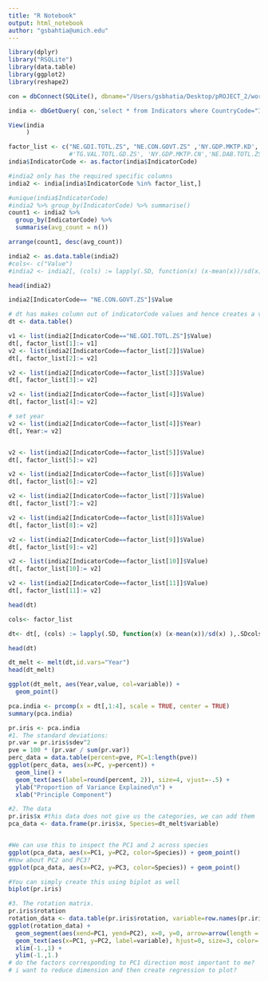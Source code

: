 ```yaml
---
title: "R Notebook"
output: html_notebook
author: "gsbahtia@umich.edu"
---
```

```r

library(dplyr)
library("RSQLite")
library(data.table)
library(ggplot2)
library(reshape2)

```


```r
con = dbConnect(SQLite(), dbname="/Users/gsbhatia/Desktop/pROJECT_2/world-development-indicators/database.sqlite")

india <- dbGetQuery( con,'select * from Indicators where CountryCode="IND"' )
```


```r
View(india
     )
```


```r
factor_list <- c("NE.GDI.TOTL.ZS", "NE.CON.GOVT.ZS" ,'NY.GDP.MKTP.KD','NY.GNP.MKTP.KD') 
                 #'TG.VAL.TOTL.GD.ZS', 'NY.GDP.MKTP.CN','NE.DAB.TOTL.ZS', 'NE.CON.PETC.KD', "NE.CON.TETC.CN","NE.DAB.TOTL.CD","NE.EXP.GNFS.CN")
india$IndicatorCode <- as.factor(india$IndicatorCode)

#india2 only has the required specific columns
india2 <- india[india$IndicatorCode %in% factor_list,]

```


```r

#unique(india$IndicatorCode)
#india2 %>% group_by(IndicatorCode) %>% summarise()
count1 <- india2 %>% 
  group_by(IndicatorCode) %>% 
  summarise(avg_count = n())

```


```r
arrange(count1, desc(avg_count))
```


```r
india2 <- as.data.table(india2)
#cols<- c("Value")
#india2 <- india2[, (cols) := lapply(.SD, function(x) (x-mean(x))/sd(x) ),.SDcols = cols ]
```

```r
head(india2)

```



```r
india2[IndicatorCode== "NE.CON.GOVT.ZS"]$Value
```


```r
# dt has makes column out of indicatorCode values and hence creates a valid format for PCA
dt <- data.table()

v1 <- list(india2[IndicatorCode=="NE.GDI.TOTL.ZS"]$Value)
dt[, factor_list[1]:= v1]
v2 <- list(india2[IndicatorCode==factor_list[2]]$Value)
dt[, factor_list[2]:= v2]

v2 <- list(india2[IndicatorCode==factor_list[3]]$Value)
dt[, factor_list[3]:= v2]

v2 <- list(india2[IndicatorCode==factor_list[4]]$Value)
dt[, factor_list[4]:= v2]

# set year
v2 <- list(india2[IndicatorCode==factor_list[4]]$Year)
dt[, Year:= v2]


v2 <- list(india2[IndicatorCode==factor_list[5]]$Value)
dt[, factor_list[5]:= v2]

v2 <- list(india2[IndicatorCode==factor_list[6]]$Value)
dt[, factor_list[6]:= v2]

v2 <- list(india2[IndicatorCode==factor_list[7]]$Value)
dt[, factor_list[7]:= v2]

v2 <- list(india2[IndicatorCode==factor_list[8]]$Value)
dt[, factor_list[8]:= v2]

v2 <- list(india2[IndicatorCode==factor_list[9]]$Value)
dt[, factor_list[9]:= v2]

v2 <- list(india2[IndicatorCode==factor_list[10]]$Value)
dt[, factor_list[10]:= v2]

v2 <- list(india2[IndicatorCode==factor_list[11]]$Value)
dt[, factor_list[11]:= v2]


```


```r
head(dt)

```


```r
cols<- factor_list

dt<- dt[, (cols) := lapply(.SD, function(x) (x-mean(x))/sd(x) ),.SDcols = cols ]

```


```r
head(dt)
```


```r
dt_melt <- melt(dt,id.vars="Year")
head(dt_melt)
```


```r
ggplot(dt_melt, aes(Year,value, col=variable)) + 
  geom_point()  

```

```r
pca.india <- prcomp(x = dt[,1:4], scale = TRUE, center = TRUE)
summary(pca.india)
```


```r
pr.iris <- pca.india
#1. The standard deviations:
pr.var = pr.iris$sdev^2
pve = 100 * (pr.var / sum(pr.var))
perc_data = data.table(percent=pve, PC=1:length(pve))
ggplot(perc_data, aes(x=PC, y=percent)) + 
  geom_line() +
  geom_text(aes(label=round(percent, 2)), size=4, vjust=-.5) +
  ylab("Proportion of Variance Explained\n") +
  xlab("Principle Component")

```


```r

#2. The data
pr.iris$x #this data does not give us the categories, we can add them
pca_data <- data.frame(pr.iris$x, Species=dt_melt$variable)


#We can use this to inspect the PC1 and 2 across species
ggplot(pca_data, aes(x=PC1, y=PC2, color=Species)) + geom_point()
#How about PC2 and PC3?
ggplot(pca_data, aes(x=PC2, y=PC3, color=Species)) + geom_point()

```


```r
#You can simply create this using biplot as well 
biplot(pr.iris)

```


```r

#3. The rotation matrix.
pr.iris$rotation
rotation_data <- data.table(pr.iris$rotation, variable=row.names(pr.iris$rotation))
ggplot(rotation_data) + 
  geom_segment(aes(xend=PC1, yend=PC2), x=0, y=0, arrow=arrow(length = unit(0.05, "inches"), type = "closed")) + 
  geom_text(aes(x=PC1, y=PC2, label=variable), hjust=0, size=3, color='red') + 
  xlim(-1.,1) + 
  ylim(-1.,1.)
# do the factors corresponding to PC1 direction most important to me?
# i want to reduce dimension and then create regression to plot?
```


```r
```


